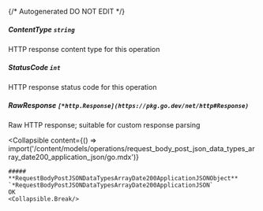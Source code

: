 {/* Autogenerated DO NOT EDIT  */}

##### **ContentType** `string`
HTTP response content type for this operation

##### **StatusCode** `int`
HTTP response status code for this operation

##### **RawResponse** `[*http.Response](https://pkg.go.dev/net/http#Response)`
Raw HTTP response; suitable for custom response parsing

<Collapsible
    content={() => import('/content/models/operations/request_body_post_json_data_types_array_date200_application_json/go.mdx')}
>
    ##### **RequestBodyPostJSONDataTypesArrayDate200ApplicationJSONObject** `*RequestBodyPostJSONDataTypesArrayDate200ApplicationJSON`
    OK
    <Collapsible.Break/>
</Collapsible>

